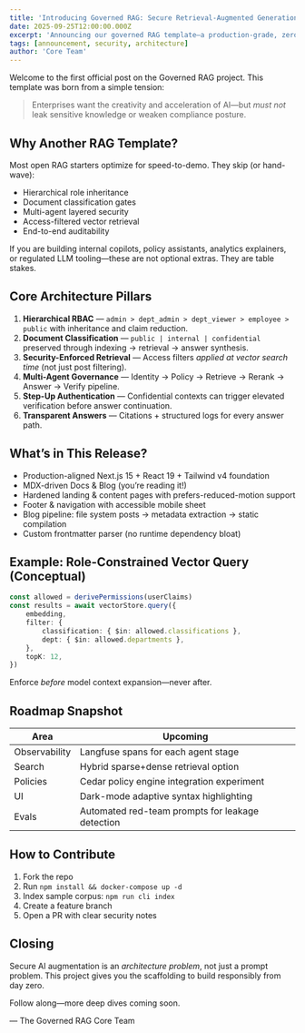 ```yaml
---
title: 'Introducing Governed RAG: Secure Retrieval-Augmented Generation for the Enterprise'
date: 2025-09-25T12:00:00.000Z
excerpt: 'Announcing our governed RAG template—a production-grade, zero-trust architecture for secure AI knowledge access with hierarchical RBAC and auditability.'
tags: [announcement, security, architecture]
author: 'Core Team'
---
```


Welcome to the first official post on the Governed RAG project. This template was born from a simple tension:

> Enterprises want the creativity and acceleration of AI—but _must not_ leak sensitive knowledge or weaken compliance posture.

## Why Another RAG Template?

Most open RAG starters optimize for speed-to-demo. They skip (or hand-wave):

- Hierarchical role inheritance
- Document classification gates
- Multi-agent layered security
- Access-filtered vector retrieval
- End-to-end auditability

If you are building internal copilots, policy assistants, analytics explainers, or regulated LLM tooling—these are not optional extras. They are table stakes.

## Core Architecture Pillars

1. **Hierarchical RBAC** — `admin > dept_admin > dept_viewer > employee > public` with inheritance and claim reduction.
2. **Document Classification** — `public | internal | confidential` preserved through indexing → retrieval → answer synthesis.
3. **Security-Enforced Retrieval** — Access filters _applied at vector search time_ (not just post filtering).
4. **Multi-Agent Governance** — Identity → Policy → Retrieve → Rerank → Answer → Verify pipeline.
5. **Step-Up Authentication** — Confidential contexts can trigger elevated verification before answer continuation.
6. **Transparent Answers** — Citations + structured logs for every answer path.

## What’s in This Release?

- Production-aligned Next.js 15 + React 19 + Tailwind v4 foundation
- MDX-driven Docs & Blog (you’re reading it!)
- Hardened landing & content pages with prefers-reduced-motion support
- Footer & navigation with accessible mobile sheet
- Blog pipeline: file system posts → metadata extraction → static compilation
- Custom frontmatter parser (no runtime dependency bloat)

## Example: Role-Constrained Vector Query (Conceptual)

```ts
const allowed = derivePermissions(userClaims)
const results = await vectorStore.query({
    embedding,
    filter: {
        classification: { $in: allowed.classifications },
        dept: { $in: allowed.departments },
    },
    topK: 12,
})
```

Enforce _before_ model context expansion—never after.

## Roadmap Snapshot

| Area          | Upcoming                                         |
| ------------- | ------------------------------------------------ |
| Observability | Langfuse spans for each agent stage              |
| Search        | Hybrid sparse+dense retrieval option             |
| Policies      | Cedar policy engine integration experiment       |
| UI            | Dark-mode adaptive syntax highlighting           |
| Evals         | Automated red-team prompts for leakage detection |

## How to Contribute

1. Fork the repo
2. Run `npm install && docker-compose up -d`
3. Index sample corpus: `npm run cli index`
4. Create a feature branch
5. Open a PR with clear security notes

## Closing

Secure AI augmentation is an _architecture problem_, not just a prompt problem. This project gives you the scaffolding to build responsibly from day zero.

Follow along—more deep dives coming soon.

— The Governed RAG Core Team
